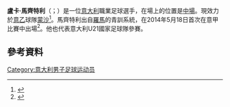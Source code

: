 {{noteTA
|G1=Football
}}
{{Infobox football biography
| name = Luca Mazzitelli
| image = 
| caption = 
| fullname = 
| birth_date = {{Birth date and age|1995|11|15|df=y}}
| birth_place = [[意大利|意大利]][[羅馬|羅馬]]
| height = 1.87 m
| position = 中場
| currentclub = [[蒙扎足球俱乐部|蒙沙]]
| clubnumber = 4
| youthyears1 = 
| youthclubs1 = [[羅馬體育俱樂部|羅馬]]
| years1 = 2014–2016
| clubs1 = [[羅馬體育俱樂部|羅馬]]
| caps1 = 1
| goals1 = 0
| years2 = 2014–2015
| clubs2 = → [[蘇迪路足球會|蘇迪路]] (loan)
| caps2 = 24
| goals2 = 1
| years3 = 2015–2016
| clubs3 = → [[布雷西亚足球俱乐部|布雷西亞]] (loan)
| caps3 = 36
| goals3 = 5
| years4 = 2016–2021
| clubs4 = [[薩斯索羅足球體育會|薩斯索羅]]
| caps4 = 38
| goals4 = 1
| years5 = 2018–2019
| clubs5 = → [[热那亚板球与足球俱乐部|熱拿亞]] (loan)
| caps5 = 10
| goals5 = 0
| years6 = 2020
| clubs6 = → [[恩特拉足球會|恩特拉]] (loan)
| caps6 = 18
| goals6 = 3
| years7 = 2020–2021
| clubs7 = → [[比薩1909足球會|比薩]] (loan)
| caps7 = 34
| goals7 = 5
| years8 = 2021–
| clubs8 = [[蒙扎足球俱乐部|蒙沙]]
| caps8 = 12
| goals8 = 1
| nationalyears1 = 2012
| nationalteam1 = 意大利U17
| nationalcaps1 = 2
| nationalgoals1 = 0
| nationalyears2 = 2015–2016
| nationalteam2 = 意大利U20
| nationalcaps2 = 5
| nationalgoals2 = 0
| nationalyears3 = 2016
| nationalteam3 = [[義大利21歲以下國家足球隊|意大利U21]]
| nationalcaps3 = 7
| nationalgoals3 = 0
| club-update = 5 December 2021
| nationalteam-update = 14 November 2016
}}

'''盧卡·馬齊特利'''（{{lang-it|Luca Mazzitelli}}；{{bd|1995年|1月12日}}）是一位[[意大利|意大利]]職業足球選手，在場上的位置是[[中場|中場]]。現效力於[[意乙|意乙]]球隊[[蒙扎足球俱乐部|蒙沙]]<ref name="soccerway">{{cite web|url=http://soccerway.com/players/luca-mazzitelli/325551/|title=Italy - L. Mazzitelli - Profile with news, career statistics and history - Soccerway|publisher=soccerway.com|accessdate=2014-05-18|archive-date=2020-08-14|archive-url=https://web.archive.org/web/20200814142944/https://www.soccerway.com/players/luca-mazzitelli/325551/|dead-url=no}}</ref>。馬齊特利出自[[羅馬足球俱樂部|羅馬]]的青訓系統，在2014年5月18日首次在意甲比賽中出場<ref name="soccerway2">{{cite web|url=http://soccerway.com/matches/2014/05/18/italy/serie-a/genoa-cfc/as-roma/1552214/?ICID=PL_MS_04|title=Genoa vs. AS Roma - 18 May 2014 - Soccerway|publisher=soccerway.com|accessdate=2014-05-18|archive-date=2019-08-28|archive-url=https://web.archive.org/web/20190828063214/https://www.soccerway.com/matches/2014/05/18/italy/serie-a/genoa-cfc/as-roma/1552214/?ICID=PL_MS_04|dead-url=no}}</ref>。他也代表意大利U21國家足球隊參賽。

==參考資料==
{{Reflist}}

{{蒙扎球员名单}}

{{DEFAULTSORT: Mazzitelli, Luca}}
[[Category:意大利男子足球运动员|Category:意大利男子足球运动员]]